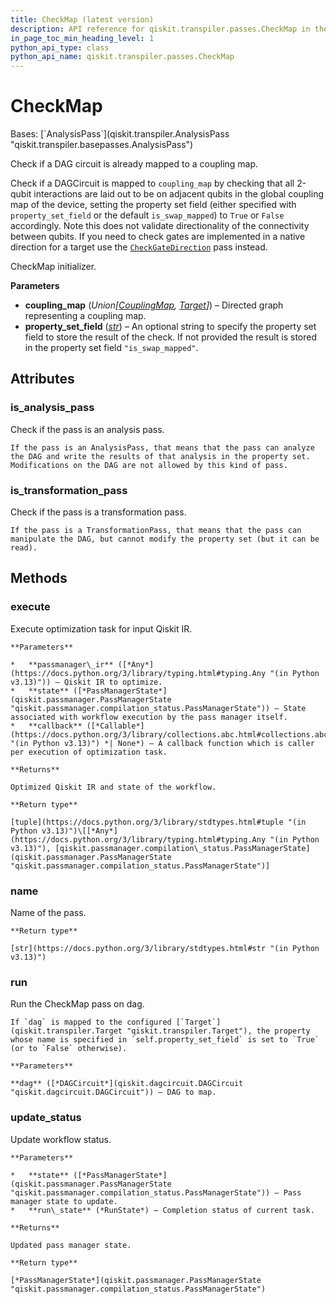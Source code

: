 ```yaml
---
title: CheckMap (latest version)
description: API reference for qiskit.transpiler.passes.CheckMap in the latest version of qiskit
in_page_toc_min_heading_level: 1
python_api_type: class
python_api_name: qiskit.transpiler.passes.CheckMap
---
```


# CheckMap

<Class id="qiskit.transpiler.passes.CheckMap" isDedicatedPage={true} github="https://github.com/Qiskit/qiskit/tree/stable/2.1/qiskit/transpiler/passes/utils/check_map.py#L21-L78" signature="qiskit.transpiler.passes.CheckMap(*args, **kwargs)" modifiers="class">
  Bases: [`AnalysisPass`](qiskit.transpiler.AnalysisPass "qiskit.transpiler.basepasses.AnalysisPass")

  Check if a DAG circuit is already mapped to a coupling map.

  Check if a DAGCircuit is mapped to `coupling_map` by checking that all 2-qubit interactions are laid out to be on adjacent qubits in the global coupling map of the device, setting the property set field (either specified with `property_set_field` or the default `is_swap_mapped`) to `True` or `False` accordingly. Note this does not validate directionality of the connectivity between qubits. If you need to check gates are implemented in a native direction for a target use the [`CheckGateDirection`](qiskit.transpiler.passes.CheckGateDirection "qiskit.transpiler.passes.CheckGateDirection") pass instead.

  CheckMap initializer.

  **Parameters**

  *   **coupling\_map** (*Union\[*[*CouplingMap*](qiskit.transpiler.CouplingMap "qiskit.transpiler.CouplingMap")*,* [*Target*](qiskit.transpiler.Target "qiskit.transpiler.Target")*]*) – Directed graph representing a coupling map.
  *   **property\_set\_field** ([*str*](https://docs.python.org/3/library/stdtypes.html#str "(in Python v3.13)")) – An optional string to specify the property set field to store the result of the check. If not provided the result is stored in the property set field `"is_swap_mapped"`.

  ## Attributes

  ### is\_analysis\_pass

  <Attribute id="qiskit.transpiler.passes.CheckMap.is_analysis_pass">
    Check if the pass is an analysis pass.

    If the pass is an AnalysisPass, that means that the pass can analyze the DAG and write the results of that analysis in the property set. Modifications on the DAG are not allowed by this kind of pass.
  </Attribute>

  ### is\_transformation\_pass

  <Attribute id="qiskit.transpiler.passes.CheckMap.is_transformation_pass">
    Check if the pass is a transformation pass.

    If the pass is a TransformationPass, that means that the pass can manipulate the DAG, but cannot modify the property set (but it can be read).
  </Attribute>

  ## Methods

  ### execute

  <Function id="qiskit.transpiler.passes.CheckMap.execute" github="https://github.com/Qiskit/qiskit/tree/stable/2.1/qiskit/passmanager/base_tasks.py#L72-L118" signature="execute(passmanager_ir, state, callback=None)">
    Execute optimization task for input Qiskit IR.

    **Parameters**

    *   **passmanager\_ir** ([*Any*](https://docs.python.org/3/library/typing.html#typing.Any "(in Python v3.13)")) – Qiskit IR to optimize.
    *   **state** ([*PassManagerState*](qiskit.passmanager.PassManagerState "qiskit.passmanager.compilation_status.PassManagerState")) – State associated with workflow execution by the pass manager itself.
    *   **callback** ([*Callable*](https://docs.python.org/3/library/collections.abc.html#collections.abc.Callable "(in Python v3.13)") *| None*) – A callback function which is caller per execution of optimization task.

    **Returns**

    Optimized Qiskit IR and state of the workflow.

    **Return type**

    [tuple](https://docs.python.org/3/library/stdtypes.html#tuple "(in Python v3.13)")\[[*Any*](https://docs.python.org/3/library/typing.html#typing.Any "(in Python v3.13)"), [qiskit.passmanager.compilation\_status.PassManagerState](qiskit.passmanager.PassManagerState "qiskit.passmanager.compilation_status.PassManagerState")]
  </Function>

  ### name

  <Function id="qiskit.transpiler.passes.CheckMap.name" github="https://github.com/Qiskit/qiskit/tree/stable/2.1/qiskit/passmanager/base_tasks.py#L68-L70" signature="name()">
    Name of the pass.

    **Return type**

    [str](https://docs.python.org/3/library/stdtypes.html#str "(in Python v3.13)")
  </Function>

  ### run

  <Function id="qiskit.transpiler.passes.CheckMap.run" github="https://github.com/Qiskit/qiskit/tree/stable/2.1/qiskit/transpiler/passes/utils/check_map.py#L59-L78" signature="run(dag)">
    Run the CheckMap pass on dag.

    If `dag` is mapped to the configured [`Target`](qiskit.transpiler.Target "qiskit.transpiler.Target"), the property whose name is specified in `self.property_set_field` is set to `True` (or to `False` otherwise).

    **Parameters**

    **dag** ([*DAGCircuit*](qiskit.dagcircuit.DAGCircuit "qiskit.dagcircuit.DAGCircuit")) – DAG to map.
  </Function>

  ### update\_status

  <Function id="qiskit.transpiler.passes.CheckMap.update_status" github="https://github.com/Qiskit/qiskit/tree/stable/2.1/qiskit/passmanager/base_tasks.py#L120-L138" signature="update_status(state, run_state)">
    Update workflow status.

    **Parameters**

    *   **state** ([*PassManagerState*](qiskit.passmanager.PassManagerState "qiskit.passmanager.compilation_status.PassManagerState")) – Pass manager state to update.
    *   **run\_state** (*RunState*) – Completion status of current task.

    **Returns**

    Updated pass manager state.

    **Return type**

    [*PassManagerState*](qiskit.passmanager.PassManagerState "qiskit.passmanager.compilation_status.PassManagerState")
  </Function>
</Class>

